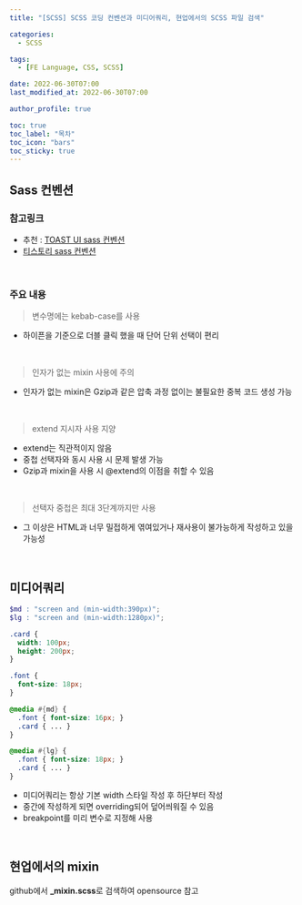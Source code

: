 ```yaml
---
title: "[SCSS] SCSS 코딩 컨벤션과 미디어쿼리, 현업에서의 SCSS 파일 검색"

categories:
  - SCSS

tags:
  - [FE Language, CSS, SCSS]

date: 2022-06-30T07:00
last_modified_at: 2022-06-30T07:00

author_profile: true

toc: true
toc_label: "목차"
toc_icon: "bars"
toc_sticky: true
---
```


## Sass 컨벤션

### 참고링크

- 추천 : [TOAST UI sass 컨벤션](https://ui.toast.com/fe-guide/ko_HTMLCSS#sass)
- [티스토리 sass 컨벤션](https://webclub.tistory.com/518)

<br />

### 주요 내용

> 변수명에는 kebab-case를 사용

- 하이픈을 기준으로 더블 클릭 했을 때 단어 단위 선택이 편리

<br />

> 인자가 없는 mixin 사용에 주의

- 인자가 없는 mixin은 Gzip과 같은 압축 과정 없이는 불필요한 중복 코드 생성 가능

<br />

> extend 지시자 사용 지양

- extend는 직관적이지 않음
- 중첩 선택자와 동시 사용 시 문제 발생 가능
- Gzip과 mixin을 사용 시 @extend의 이점을 취할 수 있음

<br />

> 선택자 중첩은 최대 3단계까지만 사용

- 그 이상은 HTML과 너무 밀접하게 엮여있거나 재사용이 불가능하게 작성하고 있을 가능성

<br />

## 미디어쿼리

```scss
$md : "screen and (min-width:390px)";
$lg : "screen and (min-width:1280px)";

.card {
  width: 100px;
  height: 200px;
}

.font {
  font-size: 18px;
}

@media #{md} {
  .font { font-size: 16px; }
  .card { ... }
}

@media #{lg} {
  .font { font-size: 18px; }
  .card { ... }
}
```

- 미디어쿼리는 항상 기본 width 스타일 작성 후 하단부터 작성
- 중간에 작성하게 되면 overriding되어 덮어씌워질 수 있음
- breakpoint를 미리 변수로 지정해 사용

<br />

## 현업에서의 mixin

github에서 **_mixin.scss**로 검색하여 opensource 참고

<br />

## 

